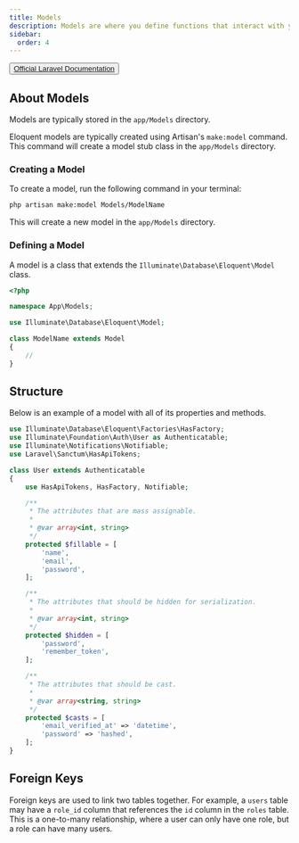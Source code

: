 ---
title: Models
description: Models are where you define functions that interact with your database. 
sidebar:
  order: 4
---
<button> [Official Laravel Documentation](https://laravel.com/docs/10.x/eloquent#generating-model-classes) </button>

## About Models
Models are typically stored in the `app/Models` directory.

Eloquent models are typically created using Artisan's `make:model` command. This command will create a model stub class in the `app/Models` directory.

### Creating a Model
To create a model, run the following command in your terminal:
```bash
php artisan make:model Models/ModelName
```
This will create a new model in the `app/Models` directory.

### Defining a Model
A model is a class that extends the `Illuminate\Database\Eloquent\Model` class.
```php
<?php

namespace App\Models;

use Illuminate\Database\Eloquent\Model;

class ModelName extends Model
{
    // 
}
```

## Structure
Below is an example of a model with all of its properties and methods.
```php
use Illuminate\Database\Eloquent\Factories\HasFactory;
use Illuminate\Foundation\Auth\User as Authenticatable;
use Illuminate\Notifications\Notifiable;
use Laravel\Sanctum\HasApiTokens;

class User extends Authenticatable
{
    use HasApiTokens, HasFactory, Notifiable;

    /**
     * The attributes that are mass assignable.
     *
     * @var array<int, string>
     */
    protected $fillable = [
        'name',
        'email',
        'password',
    ];

    /**
     * The attributes that should be hidden for serialization.
     *
     * @var array<int, string>
     */
    protected $hidden = [
        'password',
        'remember_token',
    ];

    /**
     * The attributes that should be cast.
     *
     * @var array<string, string>
     */
    protected $casts = [
        'email_verified_at' => 'datetime',
        'password' => 'hashed',
    ];
}
```
## Foreign Keys
Foreign keys are used to link two tables together. 
For example, a `users` table may have a `role_id` column that references the `id` column in the `roles` table. This is a one-to-many relationship, where a user can only have one role, but a role can have many users.
